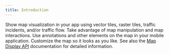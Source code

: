 ```yaml
---
title: Introduction
---
```


Show map visualization in your app using vector tiles, raster tiles, traffic incidents, and/or
traffic flow. Take advantage of map manipulation and map interactions. Use annotations and other
elements on the map in your mobile application. Customize the map so it looks as you like. See also
the [Map Display API](/map-display-api/documentation/product-information/introduction) documentation for detailed information.